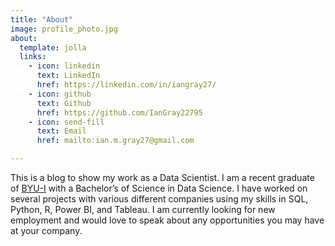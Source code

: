 ```yaml
---
title: "About"
image: profile_photo.jpg
about:
  template: jolla
  links:
    - icon: linkedin
      text: LinkedIn
      href: https://linkedin.com/in/iangray27/
    - icon: github
      text: Github
      href: https://github.com/IanGray22795
    - icon: send-fill
      text: Email
      href: mailto:ian.m.gray27@gmail.com

---
```


This is a blog to show my work as a Data Scientist. I am a recent graduate of [BYU-I](https://www.byui.edu) with a Bachelor's of Science in Data Science. I have worked on several projects with various different companies using my skills in SQL, Python, R, Power BI, and Tableau. I am currently looking for new employment and would love to speak about any opportunities you may have at your company. 
